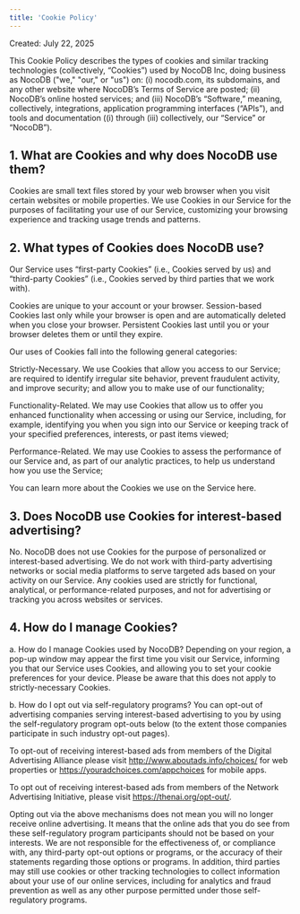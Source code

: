 ```yaml
---
title: 'Cookie Policy'
---
```


Created: July 22, 2025

This Cookie Policy describes the types of cookies and similar tracking technologies (collectively, “Cookies”) used by NocoDB Inc, doing business as NocoDB ("we," "our," or "us") on: (i) nocodb.com, its subdomains, and any other website where NocoDB’s Terms of Service are posted; (ii) NocoDB’s online hosted services; and (iii) NocoDB’s “Software,” meaning, collectively, integrations, application programming interfaces (“APIs”), and tools and documentation ((i) through (iii) collectively, our “Service” or “NocoDB”).

## 1. What are Cookies and why does NocoDB use them?
Cookies are small text files stored by your web browser when you visit certain websites or mobile properties. We use Cookies in our Service for the purposes of facilitating your use of our Service, customizing your browsing experience and tracking usage trends and patterns.

## 2. What types of Cookies does NocoDB use?
Our Service uses “first-party Cookies” (i.e., Cookies served by us) and “third-party Cookies” (i.e., Cookies served by third parties that we work with).

Cookies are unique to your account or your browser. Session-based Cookies last only while your browser is open and are automatically deleted when you close your browser. Persistent Cookies last until you or your browser deletes them or until they expire.

Our uses of Cookies fall into the following general categories:

Strictly-Necessary. We use Cookies that allow you access to our Service; are required to identify irregular site behavior, prevent fraudulent activity, and improve security; and allow you to make use of our functionality;

Functionality-Related. We may use Cookies that allow us to offer you enhanced functionality when accessing or using our Service, including, for example, identifying you when you sign into our Service or keeping track of your specified preferences, interests, or past items viewed;

Performance-Related. We may use Cookies to assess the performance of our Service and, as part of our analytic practices, to help us understand how you use the Service;

[//]: # (Advertising- or Targeting-Related. We may use first-party or third-party Cookies to deliver content, including ads, relevant to your interests, on our Service or on third-party sites.)

You can learn more about the Cookies we use on the Service here.

## 3. Does NocoDB use Cookies for interest-based advertising?
No. NocoDB does not use Cookies for the purpose of personalized or interest-based advertising. We do not work with third-party advertising networks or social media platforms to serve targeted ads based on your activity on our Service. Any cookies used are strictly for functional, analytical, or performance-related purposes, and not for advertising or tracking you across websites or services.

## 4. How do I manage Cookies?
a. How do I manage Cookies used by NocoDB?
Depending on your region, a pop-up window may appear the first time you visit our Service, informing you that our Service uses Cookies, and allowing you to set your cookie preferences for your device. Please be aware that this does not apply to strictly-necessary Cookies.

[//]: # (Even if the pop-up window does not appear, you may indicate or change certain preferences by visiting our Cookie Preference Center, which may be accessed by clicking on "Cookie Preferences" in the footer of this webpage.)

[//]: # (b. How do I opt out of Google data collection?)

[//]: # (We also may use certain forms of display advertising and other advanced features through Google Universal Analytics, such as Remarketing with Google Analytics, Google Display Network Impression Reporting and Google Analytics Demographics and Interest Reporting. These features enable us to use first-party Cookies &#40;such as the Google Analytics cookie&#41; or other third-party Cookies together to inform, optimize, and display ads based on your past visits to the Service.)

[//]: # ()
[//]: # (You may opt out of certain Google advertising products by visiting the Google Ads Preferences Manager, currently available at google.com/ads/preferences.)

[//]: # ()
[//]: # (You can view Google’s currently available Google Analytics opt-out options at tools.google.com/dlpage/gaoptout.)

[//]: # ()
[//]: # (You may learn more about Google’s practices with Google Analytics by visiting Google’s privacy policy, currently available at google.com/policies/privacy/partners.)

b. How do I opt out via self-regulatory programs?
You can opt-out of advertising companies serving interest-based advertising to you by using the self-regulatory program opt-outs below (to the extent those companies participate in such industry opt-out pages).

To opt-out of receiving interest-based ads from members of the Digital Advertising Alliance please visit http://www.aboutads.info/choices/ for web properties or https://youradchoices.com/appchoices for mobile apps.

To opt out of receiving interest-based ads from members of the Network Advertising Initiative, please visit https://thenai.org/opt-out/.

Opting out via the above mechanisms does not mean you will no longer receive online advertising. It means that the online ads that you do see from these self-regulatory program participants should not be based on your interests. We are not responsible for the effectiveness of, or compliance with, any third-party opt-out options or programs, or the accuracy of their statements regarding those options or programs. In addition, third parties may still use cookies or other tracking technologies to collect information about your use of our online services, including for analytics and fraud prevention as well as any other purpose permitted under those self-regulatory programs.